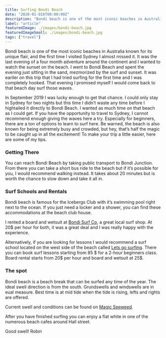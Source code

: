 ```yaml
---
title: Surfing Bondi Beach
date: "2020-01-016T00:00:00Z"
description: "Bondi beach is one of the most iconic beaches in Australia known for its unique flair. Surfing these waves was an amazing experience for surfer of all levels."
label: "article"
featuredImage: ./images/bondi-beach.jpg
featuredImageSmall: ./images/bondi-beach.jpg
tags: ["travel"]
---
```


Bondi beach is one of the most iconic beaches in Australia known for its unique flair, and the first time I visited Sydney I almost missed it. It was the last evening of a four month adventure around the continent and I wanted to watch the sunset on the beach. I went to Bondi Beach and spent the evening just sitting in the sand, mezmorized by the surf and sunset. It was eariler on this trip that I had tried surfing for the first time and I was completely hooked. That evening I promised myself I would come back to that beach day surf those waves.

In September 2019 I was lucky enough to get that chance. I could only stay in Sydney for two nights but this time I didn’t waste any time before I hightailed it directly to Bondi Beach. I wanted as much time on that beach as I could get. If you have the opportunity to travel to Sydney, I cannot recommend enough giving the waves here a try. Especially for beginners, there are a ton of options to learn to surf here. Be warned, the beach is also known for being extremely busy and crowded, but hey, that’s half the magic to be caught up in all the excitement! To make your trip a little easier, here are some of my tips.

### Getting There

<ImageContainer
  img1="//images.ctfassets.net/ky9dsftbckb1/67ln9FDNpBVU3CKTKz80Zj/66ef28b726375e1ff9f6ca27daeca4c6/P5241077_resize.JPG"
  alt1="Bondi Beach, Sydney"
  caption1="Bondi Beach"
/>

You can reach Bondi Beach by taking public transport to Bondi Junction. From there you can take a short bus ride to the beach but if it’s possible for you, I would recommend walking instead. It takes about 20 minutes but is worth the chance to slow down and take it all in.

### Surf Schools and Rentals

<ImageContainer
  img1="//images.ctfassets.net/ky9dsftbckb1/67ln9FDNpBVU3CKTKz80Zj/66ef28b726375e1ff9f6ca27daeca4c6/P5241077_resize.JPG"
  alt1="Iceberg Club Sydeny Australia"
  caption1="Bondi Icebergs Club"
/>

Bondi beach is famous for the Icebergs Club with it’s swimming pool right next to the ocean. If you just need a locker and a shower, you can find these accommodations at the beach club house.

I rented a board and wetsuit at [Bondi Surf Co](http://www.bondisurfco.net.au "Surf Shop Bondi Beach Sydney"), a great local surf shop. At 20\$ per hour for both, it was a great deal and I was really happy with the experience.

Alternatively, if you are looking for lessons I would recommend a surf school located on the west side of the beach called [Lets go surfing](http://www.letsgosurfing.com.au "Surf School Let's go surfing Bondi beach Sydney"). There you can book surf lessons starting from 85 $ for a 2-hour beginners class. Board rental starts from 20$ per hour and board and wetsuit at 25\$.

### The spot

Bondi beach is a beach break that can be surfed any time of the year. The ideal swell direction is from the south. Grundswells and windswells are in eual measure. Best time is at mid tide when the tide is rising, lefts and rights are offered.

Current swell and conditions can be found on [Magic Seeweed](https://de.magicseaweed.com/Sydney-Bondi-Surf-Report/996/ "Magic Seaweed Bondi Beach Swell Report").

After you have finished surfing you can enjoy a flat white in one of the numerous beach cafes around Hall street.

Good swell!
Robin
